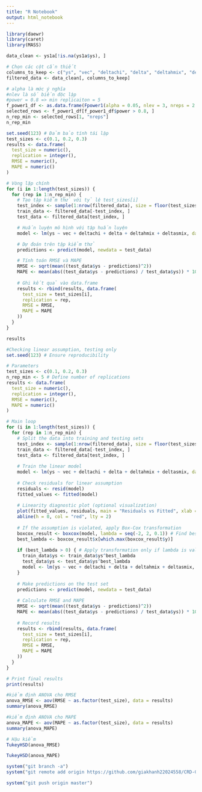 ```yaml
---
title: "R Notebook"
output: html_notebook
---
```


```r
library(daewr)
library(caret)
library(MASS)
```

```r
data_clean <- ys1a[!is.na(ys1a$ys), ]

# Chọn các cột cần thiết
columns_to_keep <- c("ys", "vec", "deltachi", "delta", "deltahmix", "deltasmix")
filtered_data <- data_clean[, columns_to_keep]
```

```r
# alpha là mức ý nghĩa
#nlev là số biến độc lập
#power = 0.8 => min replicaiton = 5
f_power1_df <- as.data.frame(Fpower1(alpha = 0.05, nlev = 3, nreps = 2:6, Delta = 0.25, sigma = 1.2))
selected_rows <- f_power1_df[f_power1_df$power > 0.8, ]
n_rep_min <- selected_rows[1, "nreps"]
n_rep_min
```

```r
set.seed(123) # Đảm bảo tính tái lập
test_sizes <- c(0.1, 0.2, 0.3)
results <- data.frame(
  test_size = numeric(), 
  replication = integer(), 
  RMSE = numeric(), 
  MAPE = numeric()
)

# Vòng lặp chính
for (i in 1:length(test_sizes)) {
  for (rep in 1:n_rep_min) {
    # Tạo tập kiểm thử với tỷ lệ test_sizes[i]
    test_index <- sample(1:nrow(filtered_data), size = floor(test_sizes[i] * nrow(filtered_data)))
    train_data <- filtered_data[-test_index, ]
    test_data <- filtered_data[test_index, ]

    # Huấn luyện mô hình với tập huấn luyện
    model <- lm(ys ~ vec + deltachi + delta + deltahmix + deltasmix, data = train_data)

    # Dự đoán trên tập kiểm thử
    predictions <- predict(model, newdata = test_data)

    # Tính toán RMSE và MAPE
    RMSE <- sqrt(mean((test_data$ys - predictions)^2))
    MAPE <- mean(abs((test_data$ys - predictions) / test_data$ys)) * 100
    
    # Ghi kết quả vào data.frame
    results <- rbind(results, data.frame(
      test_size = test_sizes[i],
      replication = rep,
      RMSE = RMSE,
      MAPE = MAPE
    ))
  }
}

results
```

```r
#Checking linear assumption, testing only
set.seed(123) # Ensure reproducibility

# Parameters
test_sizes <- c(0.1, 0.2, 0.3)
n_rep_min <- 5 # Define number of replications
results <- data.frame(
  test_size = numeric(),
  replication = integer(),
  RMSE = numeric(),
  MAPE = numeric()
)

# Main loop
for (i in 1:length(test_sizes)) {
  for (rep in 1:n_rep_min) {
    # Split the data into training and testing sets
    test_index <- sample(1:nrow(filtered_data), size = floor(test_sizes[i] * nrow(filtered_data)))
    train_data <- filtered_data[-test_index, ]
    test_data <- filtered_data[test_index, ]
    
    # Train the linear model
    model <- lm(ys ~ vec + deltachi + delta + deltahmix + deltasmix, data = train_data)
    
    # Check residuals for linear assumption
    residuals <- resid(model)
    fitted_values <- fitted(model)
    
    # Linearity diagnostic plot (optional visualization)
    plot(fitted_values, residuals, main = "Residuals vs Fitted", xlab = "Fitted Values", ylab = "Residuals")
    abline(h = 0, col = "red", lty = 2)
    
    # If the assumption is violated, apply Box-Cox transformation
    boxcox_result <- boxcox(model, lambda = seq(-2, 2, 0.1)) # Find best lambda
    best_lambda <- boxcox_result$x[which.max(boxcox_result$y)]
    
    if (best_lambda > 0) { # Apply transformation only if lambda is valid
      train_data$ys <- train_data$ys^best_lambda
      test_data$ys <- test_data$ys^best_lambda
      model <- lm(ys ~ vec + deltachi + delta + deltahmix + deltasmix, data = train_data) # Refit model
    }
    
    # Make predictions on the test set
    predictions <- predict(model, newdata = test_data)
    
    # Calculate RMSE and MAPE
    RMSE <- sqrt(mean((test_data$ys - predictions)^2))
    MAPE <- mean(abs((test_data$ys - predictions) / test_data$ys)) * 100
    
    # Record results
    results <- rbind(results, data.frame(
      test_size = test_sizes[i],
      replication = rep,
      RMSE = RMSE,
      MAPE = MAPE
    ))
  }
}

# Print final results
print(results)
```

```r
#kiểm định ANOVA cho RMSE
anova_RMSE <- aov(RMSE ~ as.factor(test_size), data = results)
summary(anova_RMSE)
```

```r
#kiểm định ANOVA cho MAPE
anova_MAPE <- aov(MAPE ~ as.factor(test_size), data = results)
summary(anova_MAPE)
```

```r
# Hậu kiểm
TukeyHSD(anova_RMSE)
```

```r
TukeyHSD(anova_MAPE)
```

```r
system("git branch -a")
system("git remote add origin https://github.com/giakhanh22024558/CRD-Group15.git")
```

```r
system("git push origin master")
```
